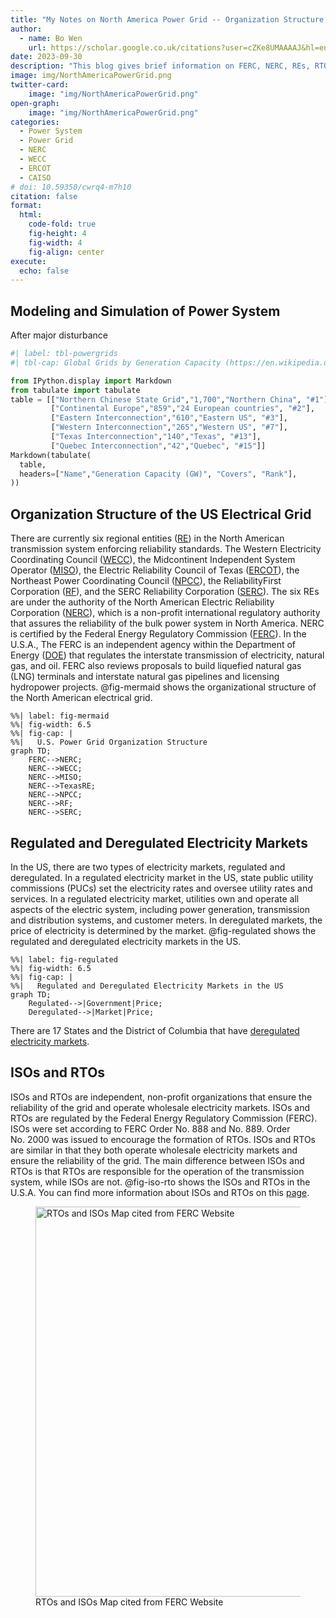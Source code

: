 ```yaml
---
title: "My Notes on North America Power Grid -- Organization Structure, Regulated and Deregulated Electricity Markets, and RTOs and ISOs"
author:
  - name: Bo Wen
    url: https://scholar.google.co.uk/citations?user=cZKe8UMAAAAJ&hl=en
date: 2023-09-30
description: "This blog gives brief information on FERC, NERC, REs, RTOs, ISOs, WECC, ERCOT, and CAISO."
image: img/NorthAmericaPowerGrid.png
twitter-card: 
    image: "img/NorthAmericaPowerGrid.png"
open-graph: 
    image: "img/NorthAmericaPowerGrid.png"
categories:
  - Power System
  - Power Grid
  - NERC
  - WECC
  - ERCOT
  - CAISO
# doi: 10.59350/cwrq4-m7h10
citation: false
format:
  html:
    code-fold: true
    fig-height: 4
    fig-width: 4
    fig-align: center
execute: 
  echo: false
---
```


## Modeling and Simulation of Power System

After major disturbance 

```python
#| label: tbl-powergrids
#| tbl-cap: Global Grids by Generation Capacity (https://en.wikipedia.org/wiki/Wide_area_synchronous_grid)

from IPython.display import Markdown
from tabulate import tabulate
table = [["Northern Chinese State Grid","1,700","Northern China", "#1"],
         ["Continental Europe","859","24 European countries", "#2"],
         ["Eastern Interconnection","610","Eastern US", "#3"],
         ["Western Interconnection","265","Western US", "#7"],
         ["Texas Interconnection","140","Texas", "#13"],
         ["Quebec Interconnection","42","Quebec", "#15"]]
Markdown(tabulate(
  table, 
  headers=["Name","Generation Capacity (GW)", "Covers", "Rank"],
))
```

## Organization Structure of the US Electrical Grid

There are currently six regional entities ([RE](https://en.wikipedia.org/wiki/Regional_entity)) in the North American transmission system enforcing reliability standards. The Western Electricity Coordinating Council ([WECC](https://www.wecc.org/Pages/home.aspx)), the Midcontinent Independent System Operator ([MISO](https://www.mro.net/)), the Electric Reliability Council of Texas ([ERCOT](https://www.ercot.com/)), the Northeast Power Coordinating Council ([NPCC](https://www.npcc.org/)), the ReliabilityFirst Corporation ([RF](https://rfirst.org/)), and the SERC Reliability Corporation ([SERC](https://www.serc1.org/)). The six REs are under the authority of the North American Electric Reliability Corporation ([NERC](https://www.nerc.com/Pages/default.aspx)), which is a non-profit international regulatory authority that assures the reliability of the bulk power system in North America. NERC is certified by the Federal Energy Regulatory Commission ([FERC](https://www.ferc.gov/)). In the U.S.A., The FERC is an independent agency within the Department of Energy ([DOE](https://www.energy.gov/)) that regulates the interstate transmission of electricity, natural gas, and oil. FERC also reviews proposals to build liquefied natural gas (LNG) terminals and interstate natural gas pipelines and licensing hydropower projects. @fig-mermaid shows the organizational structure of the North American electrical grid.

```mermaid
%%| label: fig-mermaid
%%| fig-width: 6.5
%%| fig-cap: |
%%|   U.S. Power Grid Organization Structure
graph TD;
    FERC-->NERC;
    NERC-->WECC;
    NERC-->MISO;
    NERC-->TexasRE;
    NERC-->NPCC;
    NERC-->RF;
    NERC-->SERC;
```

## Regulated and Deregulated Electricity Markets

In the US, there are two types of electricity markets, regulated and deregulated. In a regulated electricity market in the US, state public utility commissions (PUCs) set the electricity rates and oversee utility rates and services. In a regulated electricity market, utilities own and operate all aspects of the electric system, including power generation, transmission and distribution systems, and customer meters. In deregulated markets, the price of electricity is determined by the market. @fig-regulated shows the regulated and deregulated electricity markets in the US.

```mermaid
%%| label: fig-regulated
%%| fig-width: 6.5
%%| fig-cap: |
%%|   Regulated and Deregulated Electricity Markets in the US
graph TD;
    Regulated-->|Government|Price;
    Deregulated-->|Market|Price;
```

There are 17 States and the District of Columbia that have [deregulated electricity markets](https://www.electricchoice.com/map-deregulated-energy-markets/).

## ISOs and RTOs

ISOs and RTOs are independent, non-profit organizations that ensure the reliability of the grid and operate wholesale electricity markets. ISOs and RTOs are regulated by the Federal Energy Regulatory Commission (FERC). ISOs were set according to FERC Order No. 888 and No. 889. Order No. 2000 was issued to encourage the formation of RTOs. ISOs and RTOs are similar in that they both operate wholesale electricity markets and ensure the reliability of the grid. The main difference between ISOs and RTOs is that RTOs are responsible for the operation of the transmission system, while ISOs are not. @fig-iso-rto shows the ISOs and RTOs in the U.S.A. You can find more information about ISOs and RTOs on this [page](https://www.ferc.gov/electric-power-markets).

![RTOs and ISOs Map cited from FERC Website](img/RTOsISOsUSA.png){#fig-iso-rto width=6.5in}